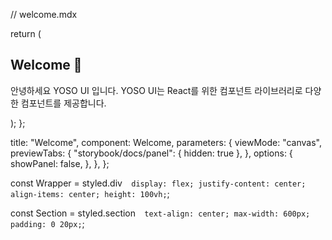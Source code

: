 
// welcome.mdx

  return (
    <Wrapper>
      <Section>
        <h1>Welcome 🙌</h1>
        <p>
          안녕하세요 YOSO UI 입니다. YOSO UI는 React를 위한 컴포넌트
          라이브러리로 다양한 컴포넌트를 제공합니다.
        </p>
      </Section>
    </Wrapper>
  );
};

  title: "Welcome",
  component: Welcome,
  parameters: {
    viewMode: "canvas",
    previewTabs: {
      "storybook/docs/panel": { hidden: true },
    },
    options: {
      showPanel: false,
    },
  },
};

const Wrapper = styled.div`  display: flex;
  justify-content: center;
  align-items: center;
  height: 100vh;`;

const Section = styled.section`  text-align: center;
  max-width: 600px;
  padding: 0 20px;`;

